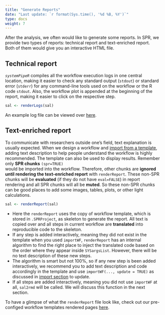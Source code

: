 ```yaml
---
title: "Generate Reports" 
date: "Last update: `r format(Sys.time(), '%d %B, %Y')`" 
type: docs
weight: 7
---
```


After the analysis, we often would like to generate some reports. In SPR, we 
provide two types of reports: technical report and text-enriched report. Both of 
them would give you an interactive HTML file. 

## Technical report

_`systemPipeR`_ compiles all the workflow execution logs in one central location, 
making it easier to check any standard output (`stdout`) or standard error 
(`stderr`) for any command-line tools used on the workflow or the R code `stdout`.
Also, the workflow plot is appended at the beginning of the report, making it 
easier to click on the respective step.

```r
sal <- renderLogs(sal)
```

An example log file can be viewed over [here](../logs_example.html). 

## Text-enriched report
To communicate with researchers outside one's field, text explanation is usually 
expected. When we design a workflow and [import from a template](../step_import), 
adding text description to help people understand the workflow is highly recommended. 
The template can also be used to display results. Remember only **SPR chunks** `(spr=TRUE)`  
would be imported into the workflow. Therefore, other chunks are 
**ignored until rendering the text-enriched report** with `renderReport`. These 
non-SPR chunks will be **evaluated** (if they do not have `eval=FALSE`) in report 
rendering and all SPR chunks will all be **muted**. So these non-SPR chunks can be 
good places to add some images, tables, plots, or other light calculations.


```r
sal <- renderReport(sal)
```

- Here the `renderReport` uses the copy of workflow template, which is stored in `.SPRProject`, 
  as skeleton to generate the report. All text is copied over and all steps in current 
  workflow are **translated** into reproducible code to the skeleton. 
- If any step is added interactively, meaning they did not exist in the template when
  you used `importWF`, `renderReport` has an internal algorithm to find the right 
  place to inject the translated code based on the order where they appear inside 
  `SYSargsList`. However, there will be no text description of these new steps.
- The algorithm is smart but not 100%, so if any new step is been added interactively, 
  we recommend you to add text description and code accordingly in the template 
  and use `importWF(..., update = TRUE)` as discussed in [import section](../step_import) to update. 
- If all steps are added interactively, meaning you did not use `importWF` at all,
  `sal2rmd` will be called. We will discuss this function in the next section.

To have a glimpse of what the `renderReport` file look like, check out our 
pre-configed workflow templates rendered pages [here](/spr_wf/#workflow-templates).


